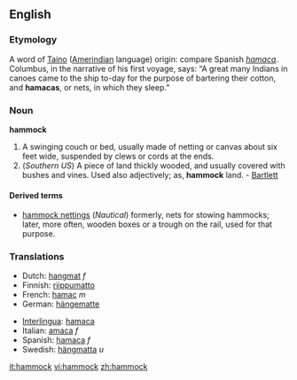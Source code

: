 ==English==
===Etymology===
A word of [[Taino]] ([[Amerindian]] language) origin: compare Spanish ''[[hamaca]]''. Columbus, in the narrative of his first voyage, says: “A great many Indians in canoes came to the ship to-day for the purpose of bartering their cotton, and '''hamacas''', or nets, in which they sleep.”

===Noun===
'''hammock'''
#A swinging couch or bed, usually made of netting or canvas about six feet wide, suspended by clews or cords at the ends.
#(''Southern US'') A piece of land thickly wooded, and usually covered with bushes and vines. Used also adjectively; as, '''hammock''' land. - [[Bartlett]]

====Derived terms====
*[[hammock nettings]] (''Nautical'') formerly, nets for stowing hammocks; later, more often, wooden boxes or a trough on the rail, used for that purpose.

===Translations===
{{top}}
*Dutch: [[hangmat]] ''f''
*Finnish: [[riippumatto]]
*French: [[hamac]] ''m''
*German: [[hängematte]] {{f}}
{{mid}}
*[[Interlingua]]: [[hamaca]]
*Italian: [[amaca]] ''f''
*Spanish: [[hamaca]] ''f''
*Swedish: [[hängmatta]] ''u''
{{bottom}}
[[it:hammock]]
[[vi:hammock]]
[[zh:hammock]]